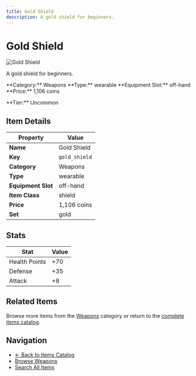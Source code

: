 ```yaml
---
title: Gold Shield
description: A gold shield for beginners.
---
```


# Gold Shield

<div className="flex items-start gap-6 mb-8">
  <div className="flex-shrink-0">
    <img src="/assets/resources/crafting/weapons/shields/gold_shield.png" alt="Gold Shield" className="w-24 h-24 border rounded-lg" />
  </div>
  <div className="flex-1">
    <div className="space-y-2">
      <p className="text-lg text-muted-foreground">A gold shield for beginners.</p>
      <div className="flex flex-wrap gap-4 text-sm">
        <span className="px-2 py-1 bg-blue-100 dark:bg-blue-900 rounded-md">
          **Category:** Weapons
        </span>
        <span className="px-2 py-1 bg-green-100 dark:bg-green-900 rounded-md">
          **Type:** wearable
        </span>
        <span className="px-2 py-1 bg-purple-100 dark:bg-purple-900 rounded-md">
          **Equipment Slot:** off-hand
        </span>
        <span className="px-2 py-1 bg-yellow-100 dark:bg-yellow-900 rounded-md">
          **Price:** 1,106 coins
        </span>
      </div>
      <p className="text-sm font-medium">**Tier:** Uncommon</p>
    </div>
  </div>
</div>

## Item Details

| Property | Value |
|----------|-------|
| **Name** | Gold Shield |
| **Key** | `gold_shield` |
| **Category** | Weapons |
| **Type** | wearable |
| **Equipment Slot** | off-hand |
| **Item Class** | shield |
| **Price** | 1,106 coins |
| **Set** | gold |

## Stats

| Stat | Value |
|------|-------|
| Health Points | +70 |
| Defense | +35 |
| Attack | +8 |

## Related Items

Browse more items from the [Weapons](/items#weapons) category or return to the [complete items catalog](/items).

## Navigation

- [← Back to Items Catalog](/items)
- [Browse Weapons](/items#weapons)
- [Search All Items](/items)
